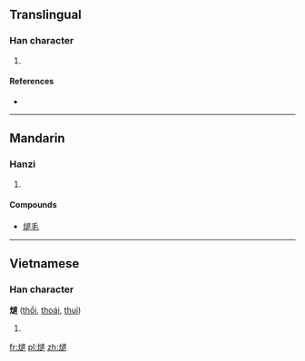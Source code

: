 ==Translingual==

===Han character===
{{Han char|rn=86|rad=火|as=09|sn=13|four=|canj=火卜日女 (FYAV)}}

# {{defn|Han|sort=火09}}

====References====
* {{Han ref|kx=0678.190|dkj=19266|dj=1090.110|hdz=32225.100|uh=717A|ud=29050}}

----

==Mandarin==

===Hanzi===
{{cmn-hanzi|pin=[[tuì]] ([[tui4]])|wg=t'ui<sup>4</sup>}}

# {{defn|Mandarin|sort=火09}}

====Compounds====
* [[煺毛]]

----

==Vietnamese==

===Han character===
'''煺''' ([[thổi]], [[thoái]], [[thui]])

# {{defn|Vietnamese}}

[[fr:煺]]
[[pl:煺]]
[[zh:煺]]